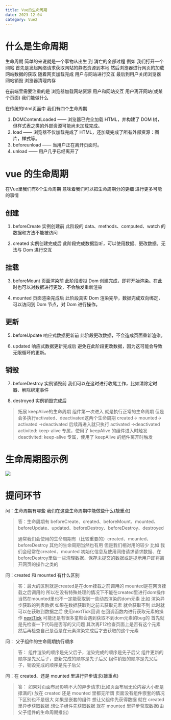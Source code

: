 ```yaml
---
title: Vue的生命周期
date: 2023-12-04
category: Vue2
---
```


# 什么是生命周期

生命周期 简单的来说就是一个事物从出生 到 消亡的全部过程
例如 我们打开一个网站 首先是发起网络请求获取网站的静态资源到本地 然后浏览器进行网页的加载 网站数据的获取 随着网页加载完成 用户与网站进行交互 最后到用户关闭浏览器 网站销毁 浏览器清理内存

在前端里需要注重的是 浏览器加载网站资源 用户和网站交互 用户离开网站(或某个页面) 我们能做什么

在传统的html页面中 我们有四个生命周期

1.  DOMContentLoaded —— 浏览器已完全加载 HTML，并构建了 DOM 树，但样式表之类的外部资源可能尚未加载完成。
2.  load —— 浏览器不仅加载完成了 HTML，还加载完成了所有外部资源：图片，样式等。
3.  beforeunload —— 当用户正在离开页面时。
4.  unload —— 用户几乎已经离开了

# vue 的生命周期

在Vue里我们有8个生命周期 意味着我们可以把生命周期分的更细 进行更多可能的事情

## 创建

1.  beforeCreate 实例创建前
    此阶段的 data、methods、computed、watch 的数据和方法不能被访问

2.  created 实例创建完成后
    此阶段完成数据监听，可以使用数据、更改数据。无法与 Dom 进行交互

## 挂载

3.  beforeMount 页面渲染前
    此阶段虚拟 Dom 创建完成，即将开始渲染。在此时也可以对数据进行更改，不会触发重新渲染

4.  mounted 页面渲染完成后
    此阶段真实 Dom 渲染完毕，数据完成双向绑定，可以访问到 Dom 节点，对 Dom 进行操作。

## 更新

5.  beforeUpdate 响应式数据更新前
    此阶段更改数据，不会造成页面重新渲染。

6.  updated 响应式数据更新完成后
    避免在此阶段更改数据，因为这可能会导致无限循环的更新。

## 销毁

7.  beforeDestroy 实例销毁前
    我们可以在这时进行收尾工作，比如清除定时器、解除绑定事件

8.  destroyed 实例销毁完成后

> 拓展
> keepAlive的生命周期
> 组件第一次进入 就是执行正常的生命周期 但是会多执行activated、deactivated这两个生命周期 created-> mounted-> activated ->deactivated
> 后续再进入就只执行 activated ->deactivated
> activited:
> keep-alive 专属，使用了 keepAlive 的组件进入时触发
> deactivited:
> keep-alive 专属，使用了 keepAlive 的组件离开时触发

# 生命周期图示例

![](/posts/vue2/lifecycle.png)

# 提问环节

问：生命周期有哪些 我们在这些生命周期中能做些什么(敲重点)

> 答：生命周期有 beforeCreate、created、beforeMount、mounted、beforeUpdate、updated、beforeDestroy、beforeDestroy、destroyed
>
> 通常我们会使用的生命周期有（比较重要的）created、mounted、beforeDestroy 其他的生命周期当然也有用 但是我们相对用的较少
> 比如 我们会经常在created、mounted 初始化信息及使用网络请求请求数据、在beforeDestroy里做一些清理数据、保存未提交的数据或是提示用户即将离开网页的操作之类的

问：created 和 mounted 有什么区别

> 答：最大的区别就是created是在dom挂载之前调用的 mounted是在网页挂载之后调用的 所以在没有特殊处理的情况下不能在created里进行dom操作 当然在mounted里也不一定能获取到一些动态渲染的dom元素
> 比如 渲染异步获取的列表数据 如果在数据获取到之前去获取元素 就会获取不到 此时就可以在获取到数据之后 使用nextTick回调 在回调函数内进行获取元素的操作 <a href="https://v2.cn.vuejs.org/v2/api/#vm-nextTick" target="\_blank">nextTick</a>
> 可能还是有很多童鞋会遇到获取不到dom元素的bug的 首先就是先检查一下代码是否写的又问题 其次再F12检查页面上是否有这个元素 然后再检查自己是否是在元素渲染完成后才去获取的这个元素

问： 父子组件的生命周期执行顺序

> 答：
> 组件渲染的顺序是先父后子，渲染完成的顺序是先子后父
> 组件更新的顺序是先父后子，更新完成的顺序是先子后父
> 组件销毁的顺序是先父后子，销毁完成的顺序是先子后父

问：在 created、还是 mounted 里进行异步请求(敲重点)

> 答：
> 如果对页面布局影响不大的异步请求(比如页面布局无论内容大小都是撑满的) 放在 created 还是 mounted 里都无所谓 页面没有组件嵌套的情况下区别也不是很大
> 如果是嵌套的组件 想让父组件先获得数据 就在 created 里异步获取数据 想让子组件先获取数据 就在 mounted 里异步获取数据(由父子组件的生命周期推出)
